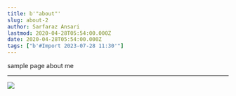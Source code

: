 ```yaml
---
title: b'"about"'
slug: about-2
author: Sarfaraz Ansari
lastmod: 2020-04-28T05:54:00.000Z
date: 2020-04-28T05:54:00.000Z
tags: ["b'#Import 2023-07-28 11:30'"]
---
```


sample page about me



---

![](https://images-msg91.s3.ap-south-1.amazonaws.com/content/images/2020/04/arab-man.png)
